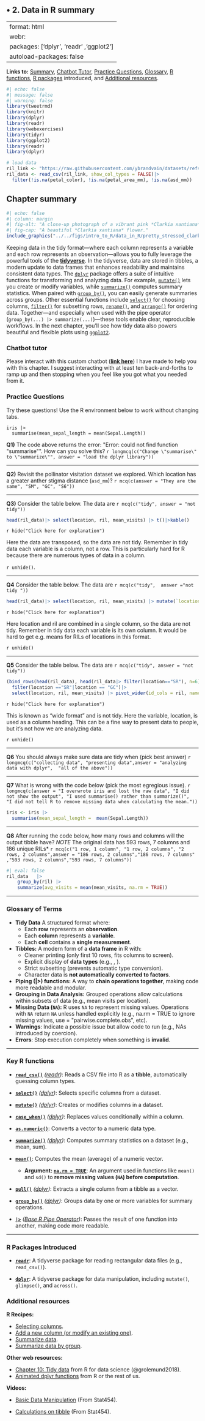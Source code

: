 ## • 2. Data in R summary {.unnumbered}

---
format: html
webr:
  packages: ['dplyr', 'readr' ,'ggplot2']
  autoload-packages: false
---

**Links to:**  [Summary](#data_in_R_summarySummary),  [Chatbot Tutor](#data_in_R_summaryChatbot), [Practice Questions](#data_in_R_summaryPractice_questions),  [Glossary](#data_in_R_summaryGlossary_of_terms),  [R functions](#data_in_R_summaryNew_r_functions),  [R packages](#data_in_R_summaryR_packages_introduced) introduced, and [Additional resources](#data_in_R_summaryAdditional_resources).    

```r
#| echo: false
#| message: false
#| warning: false
library(tweetrmd)
library(knitr)
library(dplyr)
library(readr)
library(webexercises)
library(tidyr)
library(ggplot2)
library(readr)
library(dplyr)

# load data
ril_link <- "https://raw.githubusercontent.com/ybrandvain/datasets/refs/heads/master/clarkia_rils.csv"
ril_data <- read_csv(ril_link, show_col_types = FALSE)|>
  filter(!is.na(petal_color), !is.na(petal_area_mm), !is.na(asd_mm))
```



## Chapter summary {#data_in_R_summarySummary}


```r
#| echo: false
#| column: margin
#| fig-alt: "A close-up photograph of a vibrant pink *Clarkia xantiana* flower with delicate, deeply lobed petals. The petals have a soft gradient, fading from a rich pink at the center to a lighter shade towards the edges. The reproductive structures—dark purple stamens with pollen-covered anthers and a protruding stigma—are prominently visible. The background is softly blurred, showing additional flowers and green stems in what appears to be a greenhouse or controlled growth environment."
#| fig-cap: "A beautiful *Clarkia xantiana* flower."
include_graphics("../../figs/intro_to_R/data_in_R/pretty_stressed_clarkia.png")
```


Keeping data in the tidy format—where each column represents a variable and each row represents an observation—allows you to fully leverage the powerful tools of the [**tidyverse**](https://www.tidyverse.org/). In the tidyverse, data are stored in tibbles, a modern update to data frames that enhances readability and maintains consistent data types. The [`dplyr`](https://dplyr.tidyverse.org/) package offers a suite of intuitive functions for transforming and analyzing data. For example, [`mutate()`](https://dplyr.tidyverse.org/reference/mutate.html) lets you create or modify variables, while [`summarize()`](https://dplyr.tidyverse.org/reference/summarise.html) computes summary statistics. When paired with [`group_by()`](https://dplyr.tidyverse.org/reference/group_by.html), you can easily generate summaries across groups. Other essential functions include [`select()`](https://dplyr.tidyverse.org/reference/select.html) for choosing columns, [`filter()`](https://dplyr.tidyverse.org/reference/filter.html) for subsetting rows, [`rename()`](https://dplyr.tidyverse.org/reference/rename.html), and [`arrange()`](https://dplyr.tidyverse.org/reference/arrange.html) for ordering data. Together—and especially when used with the pipe operator (`group_by(...) |> summarize(...)`)—these tools enable clear, reproducible workflows. In the next chapter, you'll see how tidy data also powers beautiful and flexible plots using  [`ggplot2`](https://ggplot2.tidyverse.org/).


### Chatbot tutor   {#data_in_R_summaryChatbot}

:::tutor
Please interact with this custom chatbot ([**link here**](https://chatgpt.com/g/g-679eb4ffdb648191887186d9713ab2f8-data-in-r-tutor)) I have made to help you with this chapter. I suggest interacting with at least ten back-and-forths to ramp up  and then stopping when you feel like you got what you needed from it. 
:::

### Practice Questions {#data_in_R_summaryPractice_questions} 


Try these questions! Use the R environment below to work without changing tabs.  


```webr-r
iris |>  
  summarise(mean_sepal_length = mean(Sepal.Length))
```  


:::exercises


**Q1)** The code above returns the error: \"Error: could not find function \"summarise\"\". How can you solve this? `r longmcq(c("Change \"summarise\" to \"summarize\"", answer = "load the dplyr library"))`  

---  

**Q2)** Revisit the pollinator visitation dataset we explored. Which location has a greater anther stigma distance (`asd_mm`)?  `r mcq(c(answer = "They are the same", "SM", "GC", "S6"))`   

---  

**Q3)** Consider the table below. The data are `r mcq(c("tidy", answer = "not tidy"))`


```r
head(ril_data)|> select(location, ril, mean_visits) |> t()|>kable()
```


`r hide("Click here for explanation")`

Here the data are transposed, so the data are not tidy. Remember in tidy data each variable is a column, not a row. This is particularly hard for R because there are numerous types of data in a column. 

`r unhide()`. 

--- 


**Q4** Consider the table below. The data are `r mcq(c("tidy",  answer ="not tidy "))`


```r
head(ril_data)|> select(location, ril, mean_visits) |> mutate(`location-ril` = paste(location,ril, sep = "-"))|> dplyr::select(`location-ril`, mean_visits) |>kable()
```


`r hide("Click here for explanation")`

Here location and ril are combined in a single column, so the data are not tidy. Remember in tidy data each variable is its own  column. It would be hard to get e.g. means for RILs of locations in this format.  

`r unhide()`

--- 




**Q5** Consider the table below. The data are `r mcq(c("tidy", answer = "not tidy"))`


```r
(bind_rows(head(ril_data), head(ril_data|> filter(location=="SR"), n=6) ))|> 
  filter(location =="SR"|location == "GC")|>
  select(location, ril, mean_visits) |> pivot_wider(id_cols = ril, names_from = location, values_from = mean_visits)|>kable()
```



`r hide("Click here for explanation")`

This is known as "wide format" and is not tidy. Here the variable, location,  is used as a column heading. This can be a fine way to present data to people, but it's not how we are analyzing data.   

`r unhide()`


--- 

**Q6** You should always make sure data are tidy when (pick best answer) `r longmcq(c("collecting data", "presenting data",answer = "analyzing data with dplyr",  "all of the above"))`

---  

**Q7** What is wrong with the code below (pick the most egregious issue). `r longmcq(c(answer = "I overwrote iris and lost the raw data", "I did not show the output", "I used summarise() rather than summarize()",  "I did not tell R to remove missing data when calculating the mean."))`

```r
iris <- iris |> 
  summarise(mean_sepal_length =  mean(Sepal.Length))
```

---  

**Q8** After running the code below, how many rows and columns will the output tibble have? *NOTE* The original data has 593 rows, 7 columns and 186 unique RILs*  `r mcq(c("1 row, 1 column", "1 row, 2 columns", "2 rows, 2 columns",answer = "186 rows, 2 columns","186 rows, 7 columns" ,"593 rows, 2 columns","593 rows, 7 columns"))`

```r
#| eval: false
ril_data   |>
    group_by(ril) |>
    summarize(avg_visits = mean(mean_visits, na.rm = TRUE))
```

::: 


----



### Glossary of Terms  {#data_in_R_summaryGlossary_of_terms} 

:::glossary


- **Tidy Data**   A structured format where:  
   - Each **row** represents an **observation**.  
   - Each **column** represents a **variable**.  
   - Each **cell** contains a **single measurement**.    

- **Tibbles:**  A modern form of a **data frame** in R with:   
   - Cleaner printing (only first 10 rows, fits columns to screen).  
   - Explicit display of **data types** (e.g., <dbl>, <chr>).  
   - Strict subsetting (prevents automatic type conversion).  
   - Character data is **not automatically converted to factors**.   

- **Piping (|>) functions:**  A way to **chain operations together**, making code more readable and modular.    
- **Grouping in Data Analysis:** Grouped operations allow calculations within subsets of data (e.g., mean visits per location). 
- **Missing Data (`NA`):** R uses `NA` to represent missing values.   Operations with `NA` return `NA` unless handled explicitly (e.g., na.rm = TRUE to ignore missing values, use = \"pairwise.complete.obs\", etc).     
- **Warnings**: Indicate a possible issue but allow code to run (e.g., NAs introduced by coercion).     
- **Errors**: Stop execution completely when something is **invalid**.  



:::

---

### Key R functions  {#data_in_R_summaryNew_r_functions}  


:::functions


- **[`read_csv()`](https://readr.tidyverse.org/reference/read_delim.html)** *([readr](https://readr.tidyverse.org/))*: Reads a CSV file into R as a **tibble**, automatically guessing column types.  

- **[`select()`](https://dplyr.tidyverse.org/reference/select.html)** *([dplyr](https://dplyr.tidyverse.org/))*: Selects specific columns from a dataset.  

- **[`mutate()`](https://dplyr.tidyverse.org/reference/mutate.html)** *([dplyr](https://dplyr.tidyverse.org/))*: Creates or modifies columns in a dataset.  

- **[`case_when()`](https://dplyr.tidyverse.org/reference/case_when.html)** *([dplyr](https://dplyr.tidyverse.org/))*: Replaces values conditionally within a column.  

- **[`as.numeric()`](https://stat.ethz.ch/R-manual/R-devel/library/base/html/numeric.html)**: Converts a vector to a numeric data type.  

- **[`summarize()`](https://dplyr.tidyverse.org/reference/summarise.html)** *([dplyr](https://dplyr.tidyverse.org/))*: Computes summary statistics on a dataset (e.g., mean, sum).  

- **[`mean()`](https://stat.ethz.ch/R-manual/R-devel/library/base/html/mean.html)**: Computes the mean (average) of a numeric vector.  

   - **Argument: [`na.rm = TRUE`](https://stat.ethz.ch/R-manual/R-devel/library/base/html/mean.html)**: An argument used in functions like `mean()` and `sd()` to **remove missing values (`NA`) before computation**.  




- **[`pull()`](https://dplyr.tidyverse.org/reference/pull.html)** *([dplyr](https://dplyr.tidyverse.org/))*: Extracts a single column from a tibble as a vector.  

- **[`group_by()`](https://dplyr.tidyverse.org/reference/group_by.html)** *([dplyr](https://dplyr.tidyverse.org/))*: Groups data by one or more variables for summary operations.  



- **[`|>`](https://dplyr.tidyverse.org/articles/programming.html)** *([Base R Pipe Operator](https://stat.ethz.ch/R-manual/R-devel/library/base/html/pipe.html))*: Passes the result of one function into another, making code more readable.  


:::

---



### R Packages Introduced {#data_in_R_summaryR_packages_introduced}  


:::packages


- **[`readr`](https://readr.tidyverse.org/)**: A tidyverse package for reading rectangular data files (e.g., `read_csv()`).

- **[`dplyr`](https://dplyr.tidyverse.org/)**: A tidyverse package for data manipulation, including `mutate()`, `glimpse()`, and `across()`.  

:::



### Additional resources   {#data_in_R_summaryAdditional_resources}


:::learnmore 

**R Recipes:**    

- [Selecting columns](https://posit.cloud/learn/recipes/transform/TransformA).   
- [Add a new column (or modify an existing one)](https://posit.cloud/learn/recipes/transform/TransformF).   
- [Summarize data](https://posit.cloud/learn/recipes/transform/TransformH).
- [Summarize data by group](https://posit.cloud/learn/recipes/transform/TransformI). 

**Other web resources:**    

- [Chapter 10: Tidy data](https://r4ds.had.co.nz/tidy-data.html) from R for data science (@grolemund2018).    
- [Animated dplyr functions](https://rfortherestofus.com/2024/07/dplyr-functions-animated) from R or the rest of us. 

**Videos:**  

- [Basic Data Manipulation](https://www.youtube.com/watch?v=Gms3zSPqCk8&t=4s) (From Stat454).    

- [Calculations on tibble](https://www.youtube.com/watch?v=38BA_v7BwKk) (From Stat454).    


::: 
